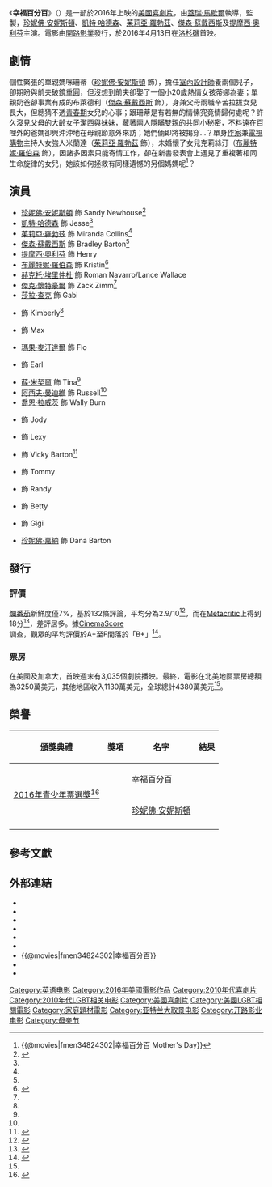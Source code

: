{{noteTA
|G1=Show
|G2=Movie
|T=zh-cn:母亲节 (电影); zh-tw:幸福百分百 (電影);
}}
{{Infobox film
| name = 幸福百分百
| original_name = {{lang|en|''Mother's Day''}}
| image = Mother's Day 2016 Poster.jpg
| caption = 電影海報
| director = [[蓋瑞·馬歇爾|蓋瑞·馬歇爾]]
| producer = {{Plainlist|
* {{link-en|布蘭特·安德森|Brandt Andersen}}
* Howard Burd
* Daniel Diamond
* Mark DiSalle
* Mike Karz
* Wayne Allan Rice
}}
| screenplay = {{Plainlist|
* Tom Hines
* Anya Kochoff Romano
* Matt Walker
}}
| story = {{Plainlist|
* Tom Hines
* Lily Hollander
* [[蓋瑞·馬歇爾|蓋瑞·馬歇爾]]
* Matt Walker
}}
| starring = {{Plainlist|
* [[珍妮佛·安妮斯頓|珍妮佛·安妮斯頓]]
* [[凱特·哈德森|凱特·哈德森]]
* [[茱莉亞·羅勃茲|茱莉亞·羅勃茲]]
* [[傑森·蘇戴西斯|傑森·蘇戴西斯]]
* [[提摩西·奧利芬|提摩西·奧利芬]]
* [[布麗特妮·羅伯森|布麗特妮·羅伯森]]
* [[赫克托·埃里仲杜|赫克托·埃里仲杜]]
* [[傑克·懷特豪爾|傑克·懷特豪爾]]
}}
| narrator = {{link-en|佩尼·馬歇爾|Penny Marshall}}
| music = {{link-en|約翰·戴布尼|John Debney}}
| cinematography = Charles Minsky
| editing = Robert Malina
| production companies = {{Plainlist|
* Capacity Pictures
* [[Gulfstream_Pictures|Gulfstream Pictures]]
* [[PalmStar_Media|PalmStar Media]]
}}
| distributor = [[開路影業|開路影業]]
| released = {{Film date|2016|04|13|[[洛杉磯|洛杉磯]]|2016|04|29|美國|2016|05|06|臺灣}}
| runtime = 118分鐘<!--Theatrical runtime: 117:44--><ref>{{cite web | url=http://www.bbfc.co.uk/releases/mothers-day-film-0 | title=''MOTHER'S DAY'' (12A) | work=[[British_Board_of_Film_Classification|British Board of Film Classification]] | date=2016-04-08 | accessdate=2016-04-08 | archive-date=2016-04-22 | archive-url=https://web.archive.org/web/20160422062445/http://www.bbfc.co.uk/releases/mothers-day-film-0 | dead-url=no }}</ref>
| country = {{USA}}
| language = 英語
| budget = 2500萬美元<ref name="budget">{{cite web |url=http://deadline.com/2016/04/jungle-book-mothers-day-keanu-ratchet-clank-weekend-box-office-preview-1201745203/ |title=More Mowgli Moola As ‘Jungle Book’ Cruises Over Three Wide Entries – Box Office Preview |work=deadline.com |accessdate=2016-07-21 |archive-date=2016-08-01 |archive-url=https://web.archive.org/web/20160801225831/http://deadline.com/2016/04/jungle-book-mothers-day-keanu-ratchet-clank-weekend-box-office-preview-1201745203/ |dead-url=no }}</ref>
| gross = 4841萬美元<ref name="Numbers">{{cite web |url=http://www.the-numbers.com/movie/Mothers-Day-(2016)#tab=summary |title=Mother's Day (2016) |website=The Numbers |accessdate=2016-06-12 |archive-date=2016-06-14 |archive-url=https://web.archive.org/web/20160614042554/http://www.the-numbers.com/movie/Mothers-Day-(2016)#tab=summary |dead-url=no }}</ref>
| cn_name = 母亲节
| hk_name = 
| tw_name = 幸福百分百
}}
《'''幸福百分百'''》（{{lang-en|'''''Mother's Day'''''}}）是一部於2016年上映的[[美國|美國]][[喜劇片|喜劇片]]，由[[蓋瑞·馬歇爾|蓋瑞·馬歇爾]]執導，{{link-en|布蘭特·安德森|Brandt Andersen}}監製，[[珍妮佛·安妮斯頓|珍妮佛·安妮斯頓]]、[[凱特·哈德森|凱特·哈德森]]、[[茱莉亞·羅勃茲|茱莉亞·羅勃茲]]、[[傑森·蘇戴西斯|傑森·蘇戴西斯]]及[[提摩西·奧利芬|提摩西·奧利芬]]主演。電影由[[開路影業|開路影業]]發行，於2016年4月13日在[[洛杉磯|洛杉磯]]首映。

== 劇情 ==
個性緊張的單親媽咪珊蒂（[[珍妮佛·安妮斯頓|珍妮佛·安妮斯頓]] 飾），擔任[[室內設計師|室內設計師]]養兩個兒子，卻期盼與前夫破鏡重圓，但沒想到前夫卻娶了一個小20歲熱情女孩蒂娜為妻；單親奶爸卻事業有成的布萊德利（[[傑森·蘇戴西斯|傑森·蘇戴西斯]] 飾），身兼父母兩職辛苦拉拔女兒長大，但總猜不透[[青春期|青春期]]女兒的心事；跟珊蒂是有若無的情愫究竟情歸何處呢？許久沒見父母的大齡女子潔西與妹妹，藏著兩人隱瞞雙親的共同小秘密，不料遠在百哩外的爸媽卻興沖沖地在母親節意外來訪；她們倆即將被揭穿...？單身[[作家|作家]]兼[[電視購物|電視購物]]主持人女強人米蘭達（[[茱莉亞·羅勃茲|茱莉亞·羅勃茲]] 飾），未婚懷了女兒克莉絲汀（[[布麗特妮·羅伯森|布麗特妮·羅伯森]] 飾），因諸多因素只能寄情工作，卻在新書發表會上遇見了重複著相同生命旋律的女兒，她該如何拯救有同樣遺憾的另個媽媽呢<ref>{{@movies|fmen34824302|幸福百分百 Mother's Day}}</ref>？

== 演員 ==
{{Div col|2}}
* [[珍妮佛·安妮斯頓|珍妮佛·安妮斯頓]] 飾 Sandy Newhouse<ref name=June2015Deadline>{{cite news|last1=Jaafar|first1=Ali|title=Julia Roberts, Jennifer Aniston, Kate Hudson, Jason Sudeikis Anchor Garry Marshall's ‘Mother's Day’ Package|url=http://deadline.com/2015/06/julia-roberts-jennifer-aniston-kate-hudson-jason-sudeikis-mothers-day-garry-marshall-1201465357/|accessdate=2015-07-01|work=deadline.com|date=2015-06-30|archive-date=2015-07-01|archive-url=https://web.archive.org/web/20150701171832/http://deadline.com/2015/06/julia-roberts-jennifer-aniston-kate-hudson-jason-sudeikis-mothers-day-garry-marshall-1201465357/|dead-url=no}}</ref>
* [[凱特·哈德森|凱特·哈德森]] 飾 Jesse<ref name="June2015Deadline" />
* [[茱莉亞·羅勃茲|茱莉亞·羅勃茲]] 飾 Miranda Collins<ref name="June2015Deadline" />
* [[傑森·蘇戴西斯|傑森·蘇戴西斯]] 飾 Bradley Barton<ref name="June2015Deadline" />
* [[提摩西·奧利芬|提摩西·奧利芬]] 飾 Henry
* [[布麗特妮·羅伯森|布麗特妮·羅伯森]] 飾 Kristin<ref name=Aug2015Deadline>{{cite news|last1=Hipes|first1=Patrick|title=Timothy Olyphant, Shay Mitchell & More Join ‘Mother's Day’ Pic|url=http://deadline.com/2015/08/timothy-olyphant-mothers-day-shay-mitchell-casting-1201507120/|accessdate=2015-09-07|work=deadline.com|date=2015-08-26|archive-date=2015-09-10|archive-url=https://web.archive.org/web/20150910224252/http://deadline.com/2015/08/timothy-olyphant-mothers-day-shay-mitchell-casting-1201507120/|dead-url=no}}</ref>
* [[赫克托·埃里仲杜|赫克托·埃里仲杜]] 飾 Roman Navarro/Lance Wallace
* [[傑克·懷特豪爾|傑克·懷特豪爾]] 飾 Zack Zimm<ref name="Aug2015Deadline" />
* [[莎拉·查克|莎拉·查克]] 飾 Gabi
* {{link-en|洛妮·勒芙|Loni Love}} 飾 Kimberly<ref name="Aug2015Deadline" />
* {{link-en|卡梅隆·埃斯波西托|Cameron Esposito}} 飾 Max
* [[瑪果·麥汀達爾|瑪果·麥汀達爾]] 飾 Flo
* {{link-en|勞勃·潘恩|Robert Pine}} 飾 Earl
* [[薛·米契爾|薛·米契爾]] 飾 Tina<ref name="Aug2015Deadline" />
* [[阿西夫·曼迪維|阿西夫·曼迪維]] 飾 Russell<ref name="Aug2015Deadline" />
* [[喬恩·拉威茨|喬恩·拉威茨]] 飾 Wally Burn
* {{link-en|露西·沃爾什|Lucy Walsh}} 飾 Jody
* {{link-en|珊卓拉·泰勒|Sandra Taylor}} 飾 Lexy
* {{link-en|艾拉·安德森|Ella Anderson}} 飾 Vicky Barton<ref name=AndersonCast>{{cite news|last1=Pedersen|first1=Erik|title=Ella Anderson Joins ‘Mother's Day’ Cast; Cheryl Ladd Is ‘Unforgettable’|url=http://deadline.com/2015/08/ella-anderson-mothers-day-clementine-nicholson-underworld-next-generation-1201500643/|accessdate=2015-08-23|work=deadline.com|date=2015-08-21|archive-date=2019-04-03|archive-url=https://web.archive.org/web/20190403174802/https://deadline.com/2015/08/ella-anderson-mothers-day-clementine-nicholson-underworld-next-generation-1201500643/|dead-url=no}}</ref>
* {{link-en|葛雷森·羅素|Grayson Russell}} 飾 Tommy
* {{link-en|馬修·沃克 (美國演員)|Matthew Walker (American actor)|馬修·沃克}} 飾 Randy
* {{link-en|麗莎·羅勃茲·吉蘭|Lisa Roberts Gillan}} 飾 Betty
* {{link-en|凱特·林德|Kate Linder}} 飾 Gigi
* [[珍妮佛·嘉納|珍妮佛·嘉納]] 飾 Dana Barton
{{div col end}}

== 發行 ==
=== 評價 ===
[[爛番茄|爛番茄]]新鮮度僅7%，基於132條評論，平均分為2.9/10<ref>{{cite web |url=http://www.rottentomatoes.com/m/771422158/ |title=Mother's Day (2016) |website=Rotten Tomatoes |accessdate=2016-06-25 |archive-date=2016-06-13 |archive-url=https://web.archive.org/web/20160613110751/http://www.rottentomatoes.com/m/771422158 |dead-url=no }}</ref>，而在[[Metacritic|Metacritic]]上得到18分<ref>{{cite web|url=http://www.metacritic.com/movie/mothers-day-2016|title=Mother's Day reviews|website=Metacritic|accessdate=2016-06-13|archive-date=2016-06-10|archive-url=https://web.archive.org/web/20160610182814/http://www.metacritic.com/movie/mothers-day-2016|dead-url=no}}</ref>，差評居多。據[[CinemaScore|CinemaScore]]調查，觀眾的平均評價於A+至F間落於「B+」<ref name="CinemaScore">{{cite web |url=http://deadline.com/2016/04/keanu-the-jungle-book-mothers-day-weekend-box-office-1201746538/ |title=''Jungle Book'' Still Hot In Third Weekend With $35M-$36M; ''Mother's Day'' Has Edge Over ''Keanu'' |work=deadline.com |accessdate=2016-10-28 |archive-date=2016-04-30 |archive-url=https://web.archive.org/web/20160430115024/https://deadline.com/2016/04/keanu-the-jungle-book-mothers-day-weekend-box-office-1201746538/ |dead-url=no }}</ref>。

=== 票房 ===
在美國及加拿大，首映週末有3,035個劇院播映。最終，電影在北美地區票房總額為3250萬美元，其他地區收入1130萬美元，全球總計4380萬美元<ref name="Numbers"/>。

== 榮譽 ==
{| class="wikitable sortable"
|- 
! 頒獎典禮
! 獎項
! 名字
! 結果
|-
| rowspan="2"| [[2016年青少年票選獎|2016年青少年票選獎]]<ref name="TeenChoice">{{cite web |url=http://www.eonline.com/news/767635/teen-choice-awards-2016-nominations-announced-see-the-first-wave-of-potential-winners |title=Teen Choice Awards 2016 Nominations Announced: See the "First Wave" of Potential Winners |last=Vulpo |first=Mike |publisher=E! |date=2016-05-24 |accessdate=2016-05-25 |archiveurl=https://www.webcitation.org/6hm3YMtx8?url=http://www.eonline.com/news/767635/teen-choice-awards-2016-nominations-announced-see-the-first-wave-of-potential-winners |archivedate=2016年5月25日 |deadurl=no }}</ref>
| {{link-en|電影選擇獎：喜劇片|Teen Choice Award for Choice Movie – Comedy}}
| 幸福百分百
| {{nominated}}
|-
| {{link-en|電影選擇獎：喜劇片女演員|Teen Choice Award for Choice Movie Actress – Comedy}}
| [[珍妮佛·安妮斯頓|珍妮佛·安妮斯頓]]
| {{nominated}}
|-
|}

== 參考文獻 ==
{{Reflist|30em}}

== 外部連結 ==
* {{IMDb title|4824302|幸福百分百}}
* {{mojo title|mothersday|幸福百分百}}
* {{Rotten Tomatoes|771422158|幸福百分百}}
* {{Metacritic|mothers-day-2016|幸福百分百}}
* {{amg title|639839|幸福百分百}}
* {{Yahoomovie id|6200|幸福百分百}}
* {{@movies|fmen34824302|幸福百分百}}
* {{douban|title=幸福百分百}}
* {{Mtime|228766|幸福百分百}}

{{DEFAULTSORT:Mother's Day}}
[[Category:英语电影|Category:英语电影]]
[[Category:2016年美國電影作品|Category:2016年美國電影作品]]
[[Category:2010年代喜劇片|Category:2010年代喜劇片]]
[[Category:2010年代LGBT相关电影|Category:2010年代LGBT相关电影]]
[[Category:美國喜劇片|Category:美國喜劇片]]
[[Category:美國LGBT相關電影|Category:美國LGBT相關電影]]
[[Category:家庭題材電影|Category:家庭題材電影]]
[[Category:亚特兰大取景电影|Category:亚特兰大取景电影]]
[[Category:开路影业电影|Category:开路影业电影]]
[[Category:母亲节|Category:母亲节]]